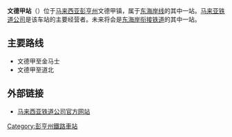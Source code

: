 {{noteTA
|G1=Railway
}}
{{Infobox station
| name = 文德甲站
| native_name = Mentakab Railway Station
| native_name_lang = en
| image = 
| image_size = 
| image_caption = 
| country = {{MAL}}
| address = {{flagicon|Pahang}}[[彭亨州|彭亨州]][[文德甲|文德甲]]
| coordinates = {{Coord|3|29|3.9|N|102|20|35.9|E|region:MY_type:railwaystation|display=inline,title}}
| code = 
| owned = 
| operator = [[马来亚铁路|马来亚铁路]]
| system = 
| line = [[东海岸线_(马来西亚)|东海岸线]]
| structure = 地面车站
| platform = 1个侧式站台
| levels = 
| tracks = 3条
| opened = 
| closed = 
| rebuilt = 
| ADA = yes
| parking = 免费停车
| connections =
| service_hours = 
| services = {{Adjacent stations
|system1=KTM Intercity
|line1=Ekspres Rakyat Timuran|left1=瓜拉吉挠|right1=直凉
|line2=Shuttle Timur|type2=Kuala Lipis–Gemas|left2=瓜拉吉挠|right2=明加叻
}}
}}

'''文德甲站'''（{{lang-ms|Stesen Kereta Api Mentakab}}）位于[[马来西亚|马来西亚]][[彭亨州|彭亨州]]文德甲镇，属于[[东海岸线_(马来西亚)|东海岸线]]的其中一站。[[马来亚铁道公司|马来亚铁道公司]]是该车站的主要经营者。未来将会是[[东海岸衔接铁道|东海岸衔接铁道]]的其中一站。

==主要路线==
*文德甲至金马士
*文德甲至道北

==外部链接==
*[http://www.ktmb.com.my/ 马来西亚铁道公司官方网站] {{Wayback|url=http://www.ktmb.com.my/ |date=20151126173623 }}{{ms}}

{{Railwaystation-stub}}

{{马来亚铁路东海岸线}}

[[Category:彭亨州鐵路車站|Category:彭亨州鐵路車站]]
